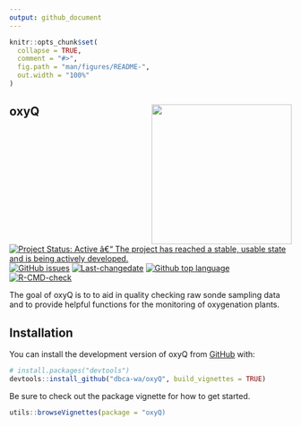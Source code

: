 ```yaml
---
output: github_document
---
```


<!-- README.md is generated from README.Rmd. Please edit that file -->

```r
knitr::opts_chunk$set(
  collapse = TRUE,
  comment = "#>",
  fig.path = "man/figures/README-",
  out.width = "100%"
)
```

## oxyQ <img src='man/figures/logo.png' align="right" height="250" />


<!-- badges: start -->
[![Project Status: Active â€“ The project has reached a stable, usable state and is being actively developed.](https://www.repostatus.org/badges/latest/active.svg)](https://www.repostatus.org/#active)
[![GitHub issues](https://img.shields.io/github/issues/dbca-wa/oxyQ.svg?style=popout)](https://github.com/dbca-wa/oxyQ/issues/)
[![Last-changedate](https://img.shields.io/github/last-commit/dbca-wa/oxyQ.svg)](https://github.com/dbca-wa/oxyQ/commits/master)
[![Github top language](https://img.shields.io/github/languages/top/dbca-wa/oxyQ.svg)](https://github.com/dbca-wa/oxyQ/)
[![R-CMD-check](https://github.com/dbca-wa/oxyQ/workflows/R-CMD-check/badge.svg)](https://github.com/dbca-wa/oxyQ/actions)
<!-- badges: end -->




The goal of oxyQ is to to aid in quality checking raw sonde sampling data and 
to provide helpful functions for the monitoring of oxygenation plants.


## Installation

You can install the development version of oxyQ from [GitHub](https://github.com/) with:

``` r
# install.packages("devtools")
devtools::install_github("dbca-wa/oxyQ", build_vignettes = TRUE)
```

Be sure to check out the package vignette for how to get started.

```r
utils::browseVignettes(package = "oxyQ)
```
